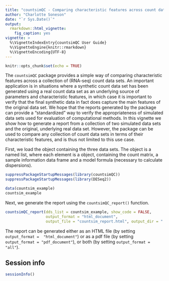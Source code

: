 ```yaml
---
title: "countsimQC - Comparing characteristic features across count data sets"
author: "Charlotte Soneson"
date: "`r Sys.Date()`"
output:
  rmarkdown::html_vignette:
    fig_caption: yes
vignette: >
  %\VignetteIndexEntry{countsimQC User Guide}
  %\VignetteEngine{knitr::rmarkdown}
  %\VignetteEncoding{UTF-8}
---
```


```r
knitr::opts_chunk$set(echo = TRUE)
```

The `countsimQC` package provides a simple way of comparing characteristic
features across a collection of (RNA-seq) count data sets. An important
application is in situations where a synthetic count data set has been generated
using a real count data set as an underlying source of parameters and 
characteristic features, in which case it is important to verify that the final 
synthetic data in fact does capture the main features of the original data set.
We hope that the reports generated by the package can provide a "standardized"
way to verify the appropriateness of simulated data sets used for evaluation of
computational methods. In this vignette we show how to generate a report from a
collection of two simulated data sets and the original, underlying real data
set. However, the package can be used to compare any collection of count data
sets in terms of their characteristic features, and is thus not limited to this
use case.

First, we load the object containing the three data sets. The object is a named
list, where each element is a \code{DESeqDataSet} object, containing the count
matrix, a sample information data frame and a model formula (necessary to
calculate dispersions).

```r
suppressPackageStartupMessages(library(countsimQC))
suppressPackageStartupMessages(library(DESeq2))

data(countsim_example)
countsim_example
```

Next, we generate the report using the `countsimQC_report()` function. 

```r
countsimQC_report(dds_list = countsim_example, show_code = FALSE, 
                  output_format = "html_document", 
                  output_file = "countsim_report.html", output_dir = "./")
```

The report can be generated either as an HTML file (by setting `output_format = 
"html_document"`) or as a pdf file (by setting `output_format =
"pdf_document"`), or both (by setting `output_format = "all"`).

## Session info

```r
sessionInfo()
```

